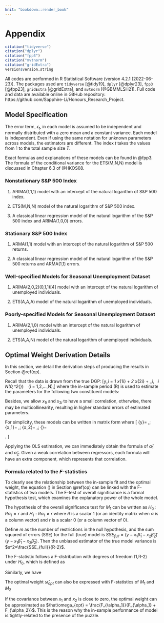 ```yaml
---
knit: "bookdown::render_book"
---
```


\appendix

# Appendix  

```r
citation("tidyverse")
citation("dplyr")
citation("fpp3")
citation("mvtnorm")
citation("gridExtra")
version$version.string
```

All codes are performed in R Statistical Software (version 4.2.1 (2022-06-23)). The packages used are `tidyverse` [@tidy19], `dplyr` [@dplyr23], `fpp3` [@fpp23], `gridExtra` [@gridExtra], and `mvtnorm` [@GBMMLSH21]. Full code and data are available online in GitHub repository: https://github.com/Sapphire-Li/Honours_Research_Project.



## Model Specification

The error term, $\epsilon_t$, in each model is assumed to be independent and normally distributed with a zero mean and a constant variance. Each model is independent. Even if using the same notation for unknown parameters across models, the estimators are different. The index $t$ takes the values from $1$ to the total sample size $T$.

Exact formulas and explanations of these models can be found in @fpp3. The formula of the conditional variance for the ETS(M,N,N) model is discussed in Chapter 6.3 of @HKOS08.

### Nonstationary S\&P 500 Index

1. ARIMA(1,1,1) model with an intercept of the natural logarithm of S\&P 500 index. 
\begin{equation*}
log(y_t) = c + log(y_{t-1}) + \phi_1\big[log(y_{t-1})-log(y_{t-2})\big] + \epsilon_t + \theta_1\epsilon_{t-1}
\end{equation*}

2. ETS(M,N,N) model of the natural logarithm of S\&P 500 index. 
\begin{align*}
log(y_t) &= \ell_{t-1} (1+\epsilon_t) \\
\ell_t &= \ell_{t-1} (1+\alpha \epsilon_t) \\
\end{align*}

3. A classical linear regression model of the natural logarithm of the S\&P 500 index and ARIMA(1,0,0) errors. 
\begin{align*}
log(y_t) &= \beta_0 + \beta_1 t + u_t \\
u_t &= \phi_1 u_{t-1} + \epsilon_t
\end{align*}



### Stationary S\&P 500 Index

1. ARMA(1,1) model with an intercept of the natural logarithm of S\&P 500 returns. 
\begin{equation*}
log(y_t) - log(y_{t-1}) = c + \phi_1\big[log(y_{t-1})-log(y_{t-2})\big] + \epsilon_t + \theta_1\epsilon_{t-1}
\end{equation*}

2. A classical linear regression model of the natural logarithm of the S\&P 500 returns and ARMA(1,1) errors. 
\begin{align*}
log(y_t) - log(y_{t-1}) &= \beta_0 + u_t \\
u_t &= \phi_1 u_{t-1} + \epsilon_t + \theta_1\epsilon_{t-1}
\end{align*}



### Well-specified Models for Seasonal Unemployment Dataset

1. ARIMA(2,0,2)(0,1,1)[4] model with an intercept of the natural logarithm of unemployed individuals.
\begin{align*}
log(y_t) &= c + log(y_{t-4}) + \phi_1\big[log(y_{t-1})-log(y_{t-5})\big] + \phi_2\big[log(y_{t-2})-log(y_{t-6})\big] \\
         &+ \epsilon_t + \theta_1\epsilon_{t-1} + \theta_2\epsilon_{t-2} + \Theta_1\epsilon_{t-4} + \theta_1\Theta_1\epsilon_{t-5} + \theta_2\Theta_1\epsilon_{t-6} \\
\end{align*}

2. ETS(A,A,A) model of the natural logarithm of unemployed individuals. 
\begin{align*}
log(y_t) &= \ell_{t-1} + b_{t-1} + s_{t-m} + \epsilon_t \\
\ell_t &= \ell_{t-1} + b_{t-1} + \alpha \epsilon_t \\
b_t &= b_{t-1} + \beta \epsilon_t \\
s_{t} &= s_{t-m} + \gamma \epsilon_t
\end{align*}



### Poorly-specified Models for Seasonal Unemployment Dataset

1. ARIMA(2,1,0) model with an intercept of the natural logarithm of unemployed individuals.
\begin{equation*}
log(y_t) = c + log(y_{t-1}) + \phi_1\big[log(y_{t-1})-log(y_{t-2})\big] + \phi_2\big[log(y_{t-2})-log(y_{t-3})\big] + \epsilon_t
\end{equation*}

2. ETS(A,A,N) model of the natural logarithm of unemployed individuals. 
\begin{align*}
log(y_t) &= \ell_{t-1} + b_{t-1} + \epsilon_t \\
\ell_t &= \ell_{t-1} + b_{t-1} + \alpha \epsilon_t \\
b_t &= b_{t-1} + \beta \epsilon_t
\end{align*}





## Optimal Weight Derivation Details {#detail}

In this section, we detail the derivation steps of producing the results in Section \@ref(op).

Recall that the data is drawn from the true DGP:
\[y_i = \beta_1 x_{1i} + \beta_2 x_{2i} + \epsilon_i, \ \ \epsilon_i \stackrel{i.i.d}{\sim} N(0,\sigma^2_{\epsilon}) \ \ \ (i = 1,2,...,N),\]
where the in-sample period (R) is used to estimate the parameters for the following two constituent models:
\begin{align*}
M_1: y_i &= \alpha_1 x_{1i} + u_{1i}, \ \ u_{1i} \stackrel{i.i.d}{\sim} N(0,\sigma^2_1) \\
M_2: y_i &= \alpha_2 x_{2i} + u_{2i}, \ \ u_{2i} \stackrel{i.i.d}{\sim} N(0,\sigma^2_2).
\end{align*}

Besides, we allow $x_{1i}$ and $x_{2i}$ to have a small correlation, otherwise, there may be multicollinearity, resulting in higher standard errors of estimated parameters.

For simplicity, these models can be written in matrix form
\begin{align*}
y &= x_1 \beta_{1} + x_2 \beta_{2} + \epsilon, \\
M_1 : y &= x_1 \alpha_{1} + u_1, \\
M_2 : y &= x_2 \alpha_{2} + u_2,
\end{align*}
where
\[
     {y}=\begin{bmatrix}
           y_{1} \\
           y_{2} \\
           \vdots \\
           y_{N}
         \end{bmatrix},\;
     {x_1}=\begin{bmatrix}
           x_{11} \\
           x_{21} \\
           \vdots \\
           x_{N1}
         \end{bmatrix},\;
    {x_2}=\begin{bmatrix}
           x_{12} \\
           x_{22} \\
           \vdots \\
           x_{N2}
         \end{bmatrix},\;
    {\epsilon}=\begin{bmatrix}
           \epsilon_{1} \\
           \epsilon_{2} \\
           \vdots \\
           \epsilon_{N}
         \end{bmatrix}.
\]

Applying the OLS estimation, we can immediately obtain the formula of $\hat\alpha_{1}$ and $\hat\alpha_{2}$. Given a weak correlation between regressors, each formula will have an extra component, which represents that correlation.
\begin{align*}
    \hat\alpha_{1} &= (x'_1x_1)^{-1} x'_1y \\
    &= (x'_1x_1)^{-1} x'_1(x_1 \beta_1 + x_2 \beta_2 + \epsilon) \\
    &= \beta_1 + (x'_1x_1)^{-1} x'_1x_2 \beta_2 \\
    &= \beta_1 + var(x_1)^{-1} cov(x_1,x_2) \beta_2 \\
    \\
    \hat\alpha_{2} &= (x'_2x_2)^{-1} x'_2y \\
    &= (x'_2x_2)^{-1} x'_2(x_1 \beta_1 + x_2 \beta_2 + \epsilon) \\
    &= \beta_2 + (x'_2x_2)^{-1} x'_2x_1 \beta_1 \\
    &= \beta_2 + var(x_2)^{-1} cov(x_2,x_1) \beta_1 \\
\end{align*}
\begin{align*}
    \hat y_{\omega} &= \hat y_1 \omega + \hat y_2 (1-\omega) \\
    &= x_1 \hat\alpha_1 \omega + \ x_2 \hat\alpha_2 (1-\omega) \\
    &= x_1 \hat\alpha_1 \omega - x_2 \hat\alpha_2 \omega + x_2 \hat\alpha_2 \\
    &= (x_1 \hat\alpha_1 - x_2 \hat\alpha_2) \omega + x_2 \hat\alpha_2 
\end{align*}

\begin{align*}
\hat{\omega}_{\text{opt}} 
&= \underset{\omega \in [0,1]}{\arg\min} \ \frac{1}{R} \big(y - \hat y_{\omega}\big)' \big(y - \hat y_{\omega}\big) \\
&= \underset{\omega \in [0,1]}{\arg\min} \ \frac{1}{R} \big[y-(x_1 \hat\alpha_1 - x_2 \hat\alpha_2) \omega - x_2 \hat\alpha_2\big]'\big[y-(x_1 \hat\alpha_1 - x_2 \hat\alpha_2) \omega - x_2 \hat\alpha_2\big]
\end{align*}
\begin{align*}
    -2(x_1 \hat\alpha_1 - x_2 \hat\alpha_2)' (y-(x_1 \hat\alpha_1 - x_2 \hat\alpha_2) \hat\omega_{opt} - x_2 \hat\alpha_2) &= 0 \\
    (x_1 \hat\alpha_1 - x_2 \hat\alpha_2)' (x_1 \hat\alpha_1 - x_2 \hat\alpha_2) \hat\omega_{opt} &= (x_1 \hat\alpha_1 - x_2 \hat\alpha_2)' (y - x_2 \hat\alpha_2) \\
    \hat\omega_{opt} &= \frac{(x_1 \hat\alpha_1 - x_2 \hat\alpha_2)' (y - x_2 \hat\alpha_2)}{(x_1 \hat\alpha_1 - x_2 \hat\alpha_2)' (x_1 \hat\alpha_1 - x_2 \hat\alpha_2)} \\
    \hat\omega_{opt} &= \frac{(x_1 \hat\alpha_1 - x_2 \hat\alpha_2)' (y - x_2 \hat\alpha_2)}{(x_1 \hat\alpha_1 - x_2 \hat\alpha_2)' (x_1 \hat\alpha_1 - x_2 \hat\alpha_2)} \\
    \hat\omega_{opt} &= \frac{(x_1 \hat\alpha_1 - x_2 \hat\alpha_2)' y - (x_1 \hat\alpha_1 - x_2 \hat\alpha_2)' x_2 \hat\alpha_2}{\hat\alpha'_1 x'_1 x_1 \hat\alpha_1 - 2\hat\alpha'_1 x'_1 x_2 \hat\alpha_2 + \hat\alpha'_2 x'_2 x_2 \hat\alpha_2}
\end{align*}






### Formula related to the $F$-statistics

To clearly see the relationship between the in-sample fit and the optimal weight, the equation (\ref{eqn:opt}) in Section \@ref(op) can be linked with the F-statistics of two models. The F-test of overall significance is a formal hypothesis test, which examines the explanatory power of the whole model.


The hypothesis of the overall significance test for $M_1$ can be written as $H_0: R\alpha_1 = r$ and $H_1: R\alpha_1 \ne r$ where $R$ is a scalar 1 (or an identity matrix when $\alpha$ is a column vector) and $r$ is a scalar 0 (or a column vector of 0).

Define $m$ as the number of restrictions in the null hypothesis, and the sum squared of errors (SSE) for the full (true) model \ref{eqn:DGP} is $SSE_{full} = (y - x_1 \hat\beta_1 - x_2 \hat\beta_2)'(y - x_1 \hat\beta_1 - x_2 \hat\beta_2)$. Then the unbiased estimator of the true model variance is $s^2=\frac{SSE_{full}}{R-2}$.

The F-statistic follows a F-distribution with degrees of freedom (1,R-2) under $H_0$, which is defined as
\begin{align*}
F_{\alpha_1} &= (R\hat\alpha_1 - r)'[s^2R(x_1'x_1)^{-1}R']^{-1}(R\hat\alpha_1 - r)/m \\
&= (\hat\alpha_1 - 0)' \Big[s^2(x_1'x_1)^{-1}\Big]^{-1} (\hat\alpha_1 - 0)/1 \\
&= R \ s^{-2} \ \hat\alpha'_1 \text{cov}_R(x_1,x_1) \hat\alpha_1. \\
\end{align*}


Similarly, we have 
\begin{equation*}
F_{\alpha_2} = R \ s^{-2} \ \hat\alpha'_2 \text{cov}_R(x_2,x_2) \hat\alpha_2 \sim F_{1,R-2} \text{ under  H}_0.
\end{equation*}


The optimal weight $\hat\omega_{opt}$ can also be expressed with F-statistics of $M_1$ and $M_2$
\begin{equation*}
\hat\omega_{opt} = \frac{F_{\alpha_1}- R \ \hat\alpha_1'\text{cov}_R(x_1,x_2)\hat\alpha_2/s^2}{F_{\alpha_1} + F_{\alpha_2} - 2 R \ \hat\alpha_1'\text{cov}_R(x_1,x_2)\hat\alpha_2/s^2}.
\end{equation*}

If the covariance between $x_1$ and $x_2$ is close to zero, the optimal weight can be approximated as $\hat\omega_{opt} = \frac{F_{\alpha_1}}{F_{\alpha_1} + F_{\alpha_2}}$. This is the reason why the in-sample performance of model is tightly-related to the presence of the puzzle. 




